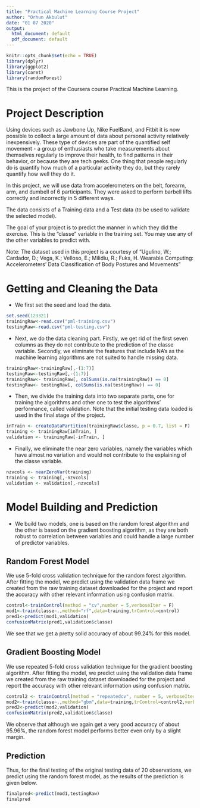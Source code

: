 ---
title: "Practical Machine Learning Course Project"
author: "Orhun Akbulut"
date: "01 07 2020"
output:
  html_document: default
  pdf_document: default
---

```{r setup, include=FALSE}
knitr::opts_chunk$set(echo = TRUE)
library(dplyr)
library(ggplot2)
library(caret)
library(randomForest)

```

This is the project of the Coursera course Practical Machine Learning. 

# Project Description

Using devices such as Jawbone Up, Nike FuelBand, and Fitbit it is now possible to collect a large amount of data about personal activity relatively inexpensively. These type of devices are part of the quantified self movement - a group of enthusiasts who take measurements about themselves regularly to improve their health, to find patterns in their behavior, or because they are tech geeks. One thing that people regularly do is quantify how much of a particular activity they do, but they rarely quantify how well they do it.

In this project, we will use data from accelerometers on the belt, forearm, arm, and dumbell of 6 participants. They were asked to perform barbell lifts correctly and incorrectly in 5 different ways.

The data consists of a Training data and a Test data (to be used to validate the selected model).

The goal of your project is to predict the manner in which they did the exercise. This is the “classe” variable in the training set. You may use any of the other variables to predict with.

Note: The dataset used in this project is a courtesy of “Ugulino, W.; Cardador, D.; Vega, K.; Velloso, E.; Milidiu, R.; Fuks, H. Wearable Computing: Accelerometers’ Data Classification of Body Postures and Movements” 

# Getting and Cleaning the Data

* We first set the seed and load the data.

```{r part1, cache=T}
set.seed(123321)
trainingRaw<-read.csv("pml-training.csv")
testingRaw<-read.csv("pml-testing.csv")
```

* Next, we do the data cleaning part. Firstly, we get rid of the first seven columns as they do not contribute to the prediction of the classe variable. Secondly, we eliminate the features that include NA's as the machine learning algorithms are not suited to handle missing data.

```{r part2, cache=T}
trainingRaw<-trainingRaw[,-(1:7)]
testingRaw<-testingRaw[,-(1:7)]
trainingRaw<- trainingRaw[, colSums(is.na(trainingRaw)) == 0]
testingRaw<- testingRaw[, colSums(is.na(testingRaw)) == 0]
```

* Then, we divide the training data into two separate parts, one for training the algorithms and other one to test the algorithms' performance, called validation. Note that the initial testing data loaded is used in the final stage of the project.

```{r part3, cache=T}
inTrain <- createDataPartition(trainingRaw$classe, p = 0.7, list = F)
training <- trainingRaw[inTrain, ]
validation <- trainingRaw[-inTrain, ]
```

* Finally, we eliminate the near zero variables, namely the variables which have almost no variation and would not contribute to the explaining of the classe variable.  

```{r part4, cache=T}
nzvcols <- nearZeroVar(training)
training <- training[,-nzvcols]
validation <- validation[,-nzvcols]
```

# Model Building and Prediction

* We build two models, one is based on the random forest algorithm and the other is based on the gradient boosting algorithm, as they are both robust to correlation between variables and could handle a large number of predictor variables.

## Random Forest Model

We use 5-fold cross validation technique for the random forest algorithm. After fitting the model, we predict using the validation data frame we created from the raw training dataset downloaded for the project and report the accuracy with other relevant information using confusion matrix.

```{r part5, cache=T}
control<-trainControl(method = "cv",number = 5,verboseIter = F)
mod1<-train(classe~.,method="rf",data=training,trControl=control)
pred1<-predict(mod1,validation)
confusionMatrix(pred1,validation$classe)
```

We see that we get a pretty solid accuracy of about 99.24% for this model.

## Gradient Boosting Model

We use repeated 5-fold cross validation technique for the gradient boosting algorithm. After fitting the model, we predict using the validation data frame we created from the raw training dataset downloaded for the project and report the accuracy with other relevant information using confusion matrix.

```{r part6, cache=T}
control2 <- trainControl(method = "repeatedcv", number = 5, verboseIter = F,repeats=1)
mod2<-train(classe~.,method="gbm",data=training,trControl=control2,verbose=F)
pred2<-predict(mod2,validation)
confusionMatrix(pred2,validation$classe)
```

We observe that although we again get a very good accuracy of about 95.96%, the random forest model performs better even only by a slight margin. 

## Prediction

Thus, for the final testing of the original testing data of 20 observations, we predict using the random forest model, as the results of the prediction is given below.

```{r part7, cache=T}
finalpred<-predict(mod1,testingRaw)
finalpred
```